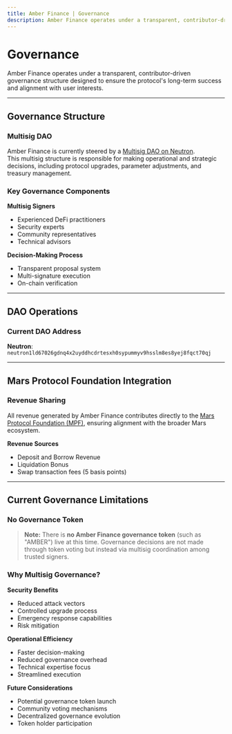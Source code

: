 ```yaml
---
title: Amber Finance | Governance
description: Amber Finance operates under a transparent, contributor-driven governance structure designed to ensure the protocol's long-term success and alignment with user interests. Learn about the multisig DAO and Mars Protocol Foundation integration.
---
```


# Governance

Amber Finance operates under a transparent, contributor-driven governance structure designed to ensure the protocol's long-term success and alignment with user interests.

---

## Governance Structure

### Multisig DAO

Amber Finance is currently steered by a [Multisig DAO on Neutron](https://daodao.zone/dao/neutron1ld67026gdnq4x2uyddhcdrtesxh0sypummyv9hsslm8es8yej8fqct70qj/home).  
This multisig structure is responsible for making operational and strategic decisions, including protocol upgrades, parameter adjustments, and treasury management.

### Key Governance Components

**Multisig Signers**

- Experienced DeFi practitioners
- Security experts
- Community representatives
- Technical advisors

**Decision-Making Process**

- Transparent proposal system
- Multi-signature execution
- On-chain verification

---

## DAO Operations

### Current DAO Address

**Neutron**: `neutron1ld67026gdnq4x2uyddhcdrtesxh0sypummyv9hsslm8es8yej8fqct70qj`

---

## Mars Protocol Foundation Integration

### Revenue Sharing

All revenue generated by Amber Finance contributes directly to the [Mars Protocol Foundation (MPF)](https://daodao.zone/dao/neutron1yv9veqnaxt3xwafnfdtr9r995m50ad6039lduux5huay6nhnef8sapq3zp), ensuring alignment with the broader Mars ecosystem.

**Revenue Sources**

- Deposit and Borrow Revenue
- Liquidation Bonus
- Swap transaction fees (5 basis points)

---

## Current Governance Limitations

### No Governance Token

> **Note:** There is **no Amber Finance governance token** (such as "AMBER") live at this time. Governance decisions are not made through token voting but instead via multisig coordination among trusted signers.

### Why Multisig Governance?

**Security Benefits**

- Reduced attack vectors
- Controlled upgrade process
- Emergency response capabilities
- Risk mitigation

**Operational Efficiency**

- Faster decision-making
- Reduced governance overhead
- Technical expertise focus
- Streamlined execution

**Future Considerations**

- Potential governance token launch
- Community voting mechanisms
- Decentralized governance evolution
- Token holder participation
